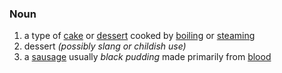 ===Noun===

# a type of [[cake]] or [[dessert]] cooked by [[boiling]] or [[steaming]]
# dessert ''(possibly slang or childish use) ''
# a [[sausage]] usually ''black pudding'' made primarily from [[blood]]